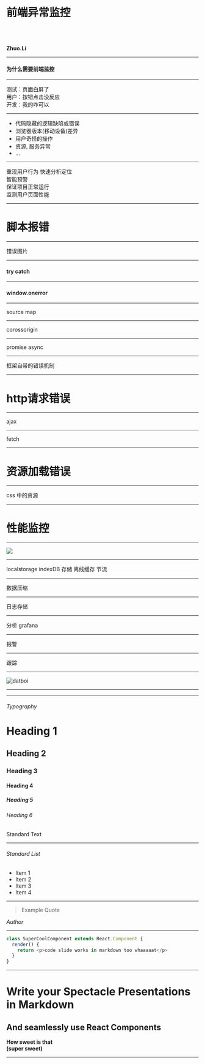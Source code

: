 


# 前端异常监控

<br/>
<br/>

**Zhuo.Li**

---

#### 为什么需要前端监控

---

<TextImage src={what}>
  测试：页面白屏了
  <br/>
  用户：按钮点击没反应
  <br/>
  开发：我的咋可以
</TextImage>

---

* 代码隐藏的逻辑缺陷或错误
* 浏览器版本(移动设备)差异
* 用户奇怪的操作
* 资源, 服务异常
* ...

---

重现用户行为
快速分析定位  
智能预警  
保证项目正常运行  
监测用户页面性能

---

# 脚本报错

---

错误图片

---

#### try catch

---

#### window.onerror

---

source map

---

corossorigin

---

promise async

---

框架自带的错误机制

---

# http请求错误

---

ajax

---

fetch

---

# 资源加载错误

---

css 中的资源

---

# 性能监控

---

<Image src={process} />

---

localstorage indexDB 存储 离线缓存 节流

---

数据压缩

---

日志存储

---

分析 grafana

---

报警

---

跟踪

---

![datboi](https://pbs.twimg.com/media/CkjFUyTXEAEysBY.jpg)

---

<RegularComponent />

---

###### Typography

# Heading 1

## Heading 2

### Heading 3

#### Heading 4

##### Heading 5

###### Heading 6

Standard Text

---

###### Standard List

- Item 1
- Item 2
- Item 3
- Item 4

---

> Example Quote

<Cite>Author</Cite>

---


```javascript
class SuperCoolComponent extends React.Component {
  render() {
    return <p>code slide works in markdown too whaaaaat</p>
  }
}
```

---



# Write your Spectacle Presentations in Markdown

## And seamlessly use React Components

**How sweet is that**  
**(super sweet)**

---
